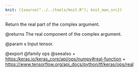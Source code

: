 ```yaml
---
knit: ({source("../../tools/knit.R"); knit_man_src})
---
```

Return the real part of the complex argument.

@returns
    The real component of the complex argument.

@param x Input tensor.

@export
@family ops
@seealso
+ <https:/keras.io/keras_core/api/ops/numpy#real-function>
+ <https://www.tensorflow.org/api_docs/python/tf/keras/ops/real>
